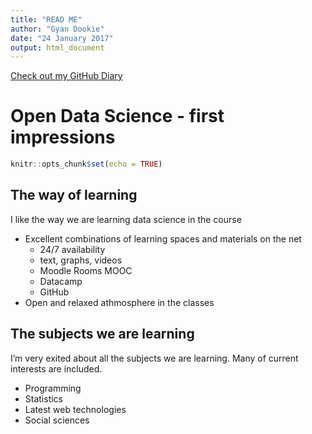 ```yaml
---
title: "READ ME"
author: "Gyan Dookie"
date: "24 January 2017"
output: html_document
---
```


[Check out my GitHub Diary](https://gdookie.github.io/IODS-project/)

Open Data Science - first impressions
===
```r
knitr::opts_chunk$set(echo = TRUE)
```

## The way of learning
I like the way we are learning data science in the course

* Excellent combinations of learning spaces and materials on the net
    + 24/7 availability
    + text, graphs, videos
    + Moodle Rooms MOOC
    + Datacamp
    + GitHub
    
* Open and relaxed athmosphere in the classes

## The subjects we are learning
I'm very exited about all the subjects we are learning. Many of current interests are included.

* Programming
* Statistics
* Latest web technologies
* Social sciences

<!--This is an R Markdown document. Markdown is a simple formatting syntax for authoring HTML, PDF, and MS Word documents. For more details on using R Markdown see <http://rmarkdown.rstudio.com>.

When you click the **Knit** button a document will be generated that includes both content as well as the output of any embedded R code chunks within the document. You can embed an R code chunk like this:

```r
summary(cars)
```

## Including Plots

You can also embed plots, for example:

```r
plot(pressure)
```

Note that the `echo = FALSE` parameter was added to the code chunk to prevent printing of the R code that generated the plot. -->

